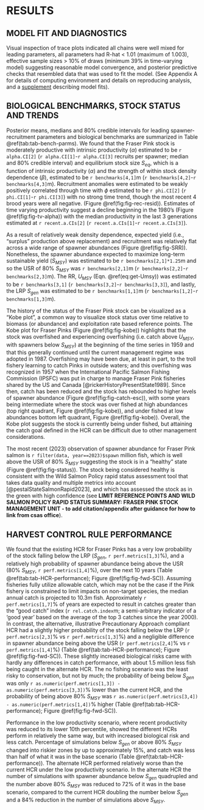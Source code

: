 # RESULTS  

## MODEL FIT AND DIAGNOSTICS  
Visual inspection of trace plots indicated all chains were well mixed for leading parameters, all parameters had R-hat < 1.01 (maximum of 1.003), effective sample sizes > 10% of draws (minimum 39% in time-varying model) suggesting reasonable model convergence, and posterior predictive checks that resembled data that was used to fit the model. 
(See Appendix A for details of computing environment and details on reproducing analysis, and a [supplement](https://pacific-salmon-assess.github.io/FR-PK-ResDoc/Supplement-model-check.html) describing model fits).  

## BIOLOGICAL BENCHMARKS, STOCK STATUS AND TRENDS  

Posterior means, medians and 80% credible intervals for leading spawner-recruitment parameters and biological benchmarks are summarized in Table \@ref(tab:tab-bench-parms). 
We found that the Fraser Pink stock is moderately productive with intrinsic productivity ($\alpha$) estimated to be `r alpha.CI[2]` (`r alpha.CI[1]`-`r alpha.CI[3]` recruits per spawner; median and 80% credible interval) and equilibrium stock size $S_{eq}$, which is a function of intrinsic productivity ($\alpha$) and the strength of within stock density dependence ($\beta$), estimated to be `r benchmarks[4,1]`m (`r benchmarks[4,2]`-`r benchmarks[4,3]`m). 
Recruitment anomalies were estimated to be weakly positively correlated through time with $\phi$ estimated to be `r phi.CI[2]` (`r phi.CI[1]`-`r phi.CI[3]`) with no strong time trend, though the most recent 4 brood years were all negative. (Figure \@ref(fig:fig-rec-resid)). 
Estimates of time varying productivity suggest a decline beginning in the 1980's (Figure \@ref(fig:fig-tv-alpha)) with the median productivity in the last 3 generations estimated at `r recent.a.CIs[2]` (`r recent.a.CIs[1]`-`r recent.a.CIs[3]`).  

As a result of relatively weak density dependence, expected yield (i.e., “surplus” production above replacement) and recruitment was relatively flat across a wide range of spawner abundances (Figure \@ref(fig:fig-SRR)).
Nonetheless, the spawner abundance expected to maximize long-term sustainable yield ($S_{MSY}$) was estimated to be `r benchmarks[2,1]*1.25`m and so the USR of 80% $S_{MSY}$ was `r benchmarks[2,1]`m (`r benchmarks[2,2]`-`r benchmarks[2,3]`m). The RR, $U_{MSY}$ (Eqn. \@ref(eq:get-Umsy)) was estimated to be `r benchmarks[3,1]` (`r benchmarks[3,2]`-`r benchmarks[3,3]`), and lastly, the LRP $S_{gen}$ was estimated to be `r benchmarks[1,1]`m (`r benchmarks[1,2]`-`r benchmarks[1,3]`m).  

The history of the status of the Fraser Pink stock can be visualized as a “Kobe plot”, a common way to visualize stock status over time relative to biomass (or abundance) and exploitation rate based reference points. 
The Kobe plot for Fraser Pinks (Figure \@ref(fig:fig-kobe)) highlights that the stock was overfished and experiencing overfishing (i.e. catch above $U_{MSY}$, with spawners below $S_{MSY}$) at the beginning of the time series in 1959 and that this generally continued until the current management regime was adopted in 1987. 
Overfishing may have been due, at least in part, to the troll fishery learning to catch Pinks in outside waters; and this overfishing was recognized in 1957 when the International Pacific Salmon Fishing Commission (IPSFC) was put in charge to manage Fraser Pink fisheries shared by the US and Canada [@rickerHistoryPresentState1989]. 
Since then, catch has been reduced and the stock has rebounded to higher levels of spawner abundance (Figure \@ref(fig:fig-catch-esc)), with some years being intermediate where the stock was over fished at high abundances (top right quadrant, Figure \@ref(fig:fig-kobe)), and under fished at low abundances bottom left quadrant, Figure \@ref(fig:fig-kobe)). 
Overall, the Kobe plot suggests the stock is currently being under fished, but attaining the catch goal defined in the HCR can be difficult due to other management considerations.  

The most recent (2023) observation of spawner abundance for Fraser Pink salmon is `r filter(data, year==2023)$spawn` million fish, which is well above the USR of 80% $S_{MSY}$ suggesting the stock is in a “healthy” state (Figure \@ref(fig:fig-status)). 
The stock being considered healthy is consistent with the Wild Salmon Policy rapid status assessment tool that takes data quality and multiple metrics into account [@pestalStateSalmonRapid2023], and which has assessed the stock as in the green with high confidence (see **LIMIT REFERENCE POINTS AND WILD SALMON POLICY RAPID STATUS SUMMARY: FRASER PINK STOCK MANAGEMENT UNIT - to add citation/appendix after guidance for how to link from csas office**).  

## HARVEST CONTROL RULE PERFORMANCE  

We found that the existing HCR for Fraser Pinks has a very low probability of the stock falling below the LRP ($S_{gen}$, `r perf.metrics[1,3]`%), and a relatively high probability of spawner abundance being above the USR (80% $S_{MSY}$, `r perf.metrics[1,4]`%), over the next 10 years (Table \@ref(tab:tab-HCR-performance); Figure \@ref(fig:fig-fwd-SC)). 
Assuming fisheries fully utilize allowable catch, which may not be the case if the Pink fishery is constrained to limit impacts on non-target species, the median annual catch is projected to 10.3m fish. 
Approximately `r perf.metrics[1,7]`% of years are expected to result in catches greater than the "good catch" index (`r rel.catch.index`m; a semi-arbitrary indicator of a ‘good year’ based on the average of the top 3 catches since the year 2000). 
In contrast, the alternative, illustrative Precautionary Approach compliant HCR had a slightly higher probability of the stock falling below the LRP (`r perf.metrics[2,3]`% vs `r perf.metrics[1,3]`%) and a negligible difference in spawner abundance being above the USR (`r perf.metrics[2,4]`% vs `r perf.metrics[1,4]`%) (Table \@ref(tab:tab-HCR-performance); Figure \@ref(fig:fig-fwd-SC)). 
These slightly increased biological risks came with hardly any differences in catch performance, with about 1.5 million less fish being caught in the alternate HCR. 
The no fishing scenario was the least risky to conservation, but not by much; the probability of being below $S_{gen}$ was only `r as.numeric(perf.metrics[1,3]) - as.numeric(perf.metrics[3,3])`% lower than the current HCR, and the probability of being above 80% $S_{MSY}$ was `r as.numeric(perf.metrics[3,4]) - as.numeric(perf.metrics[1,4])`% higher (Table \@ref(tab:tab-HCR-performance); Figure \@ref(fig:fig-fwd-SC)).  

Performance in the low productivity scenario, where recent productivity was reduced to its lower 10th percentile, showed the different HCRs perform in relatively the same way, but with increased biological risk and less catch. 
Percentage of simulations below $S_{gen}$ or above 80% $S_{MSY}$ changed into riskier zones by up to approximately 15%, and catch was less than half of what it was in the base scenario (Table \@ref(tab:tab-HCR-performance)). 
The alternate HCR performed relatively worse than the current HCR under the low productivity scenario.
In the alternate HCR the number of simulations with spawner abundance below $S_{gen}$ quadrupled and the number above 80% $S_{MSY}$ was reduced to 72% of it was in the base scenario, compared to the current HCR doubling the number below $S_{gen}$ and a 84% reduction in the number of simulations above $S_{MSY}$.  
